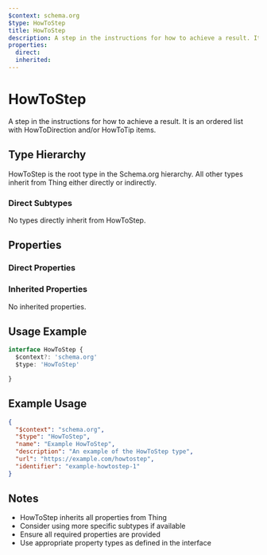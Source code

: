 ```yaml
---
$context: schema.org
$type: HowToStep
title: HowToStep
description: A step in the instructions for how to achieve a result. It is an ordered list with HowToDirection and/or HowToTip items.
properties:
  direct:
  inherited:
---
```

# HowToStep

A step in the instructions for how to achieve a result. It is an ordered list with HowToDirection and/or HowToTip items.

## Type Hierarchy

HowToStep is the root type in the Schema.org hierarchy. All other types inherit from Thing either directly or indirectly.

### Direct Subtypes

No types directly inherit from HowToStep.

## Properties

### Direct Properties



### Inherited Properties

No inherited properties.

## Usage Example

```typescript
interface HowToStep {
  $context?: 'schema.org'
  $type: 'HowToStep'

}
```

## Example Usage

```json
{
  "$context": "schema.org",
  "$type": "HowToStep",
  "name": "Example HowToStep",
  "description": "An example of the HowToStep type",
  "url": "https://example.com/howtostep",
  "identifier": "example-howtostep-1"
}
```

## Notes

- HowToStep inherits all properties from Thing
- Consider using more specific subtypes if available
- Ensure all required properties are provided
- Use appropriate property types as defined in the interface